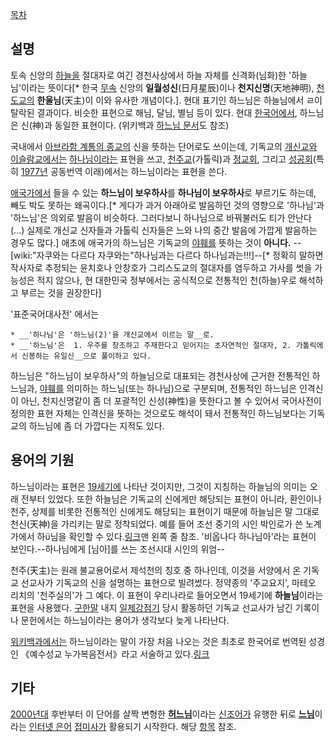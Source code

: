 [[목차]]
== 설명 ==
토속 신앙의 [[하늘]]을 절대자로 여긴 경천사상에서 하늘 자체를 신격화(님화)한 '하늘님'이라는 뜻이다[* 한국 [[무속]] 신앙의 '''일월성신'''(日月星辰)이나 '''천지신명'''(天地神明), [[천도교]]의 '''한울님'''(天主)이 이와 유사한 개념이다.]. 현대 표기인 하느님은 하늘님에서 ㄹ이 탈락된 결과이다. 비슷한 표현으로 해님, 달님, 별님 등이 있다. 현대 [[한국어]]에서, 하느님은 신(神)과 동일한 표현이다. (위키백과 [http://ko.wikipedia.org/wiki/%ED%95%98%EB%8A%90%EB%8B%98 하느님 문서]도 참조)

국내에서 [[아브라함 계통의 종교]]의 신을 뜻하는 단어로도 쓰이는데, 기독교의 [[개신교]]와 [[이슬람교]]에서는 [[하나님]]이라는 표현을 쓰고, [[천주교]](가톨릭)과 [[정교회]], 그리고 [[성공회]](특히 [[1977년]] 공동번역 이래)에서는 하느님이라는 표현을 쓴다.

[[애국가]]에서 들을 수 있는 '''하느님이 보우하사'''를 '''하나님이 보우하사'''로 부르기도 하는데, 빼도 박도 못하는 왜곡이다.[* 게다가 과거 아래아로 발음하던 것의 영향으로 '하나님'과 '하느님'은 의외로 발음이 비슷하다. 그러다보니 하나님으로 바꿔불러도 티가 안난다(...) 실제로 개신교 신자들과 가톨릭 신자들은 느와 나의 중간 발음에 가깝게 발음하는 경우도 많다.] 애초에 애국가의 하느님은 기독교의 [[야훼]]를 뜻하는 것이 '''아니다.''' --[wiki:"자쿠와는 다르다 자쿠와는"하나님과는 다르다 하나님과는!!!]--[* 정확히 말하면 작사자로 추정되는 윤치호나 안창호가 그리스도교의 절대자를 염두하고 가사를 썻을 가능성은 적지 않으나, 현 대한민국 정부에서는 공식적으로 전통적인 천(하늘)우로 해석하고 부르는 것을 권장한다]



'표준국어대사전' 에서는
 * __'하나님'은 '하느님(2)'을 개신교에서 이르는 말__로.
 * __'하느님'은  1. 우주를 창조하고 주재한다고 믿어지는 초자연적인 절대자, 2. 가톨릭에서 신봉하는 유일신__으로 풀이하고 있다.

하느님은 "하느님이 보우하사"의 하늘님으로 대표되는 경천사상에 근거한 전통적인 하느님과, [[야훼]]를 의미하는 하느님(또는 하나님)으로 구분되며, 전통적인 하느님은 인격신이 아닌, 천지신명같이 좀 더 포괄적인 신성(神性)을 뜻한다고 볼 수 있어서 국어사전이 정의한 표현 자체는 인격신을 뜻하는 것으로도 해석이 돼서 전통적인 하느님보다는 기독교의 하느님에 좀 더 가깝다는 지적도 있다.

== 용어의 기원 ==
하느님이라는 표현은 [[19세기]]에 나타난 것이지만, 그것이 지칭하는 하늘님의 의미는 오래 전부터 있었다. 또한 하늘님은 기독교의 신에게만 해당되는 표현이 아니라, 환인이나 천주, 상제를 비롯한 전통적인 신에게도 해당되는 표현이기 때문에 하늘님은 말 그대로 천신(天神)을 가리키는 말로 정착되었다. 예를 들어 조선 중기의 시인 박인로가 쓴 노계가에서 하님을 확인할 수 있다.[http://db.itkc.or.kr/itkcdb/text/mvMainListPopup.jsp?bizName=MV&mc=yes&viewpage=065_254d&seojiid=kc_mm_a270&gunchaid=av003&muntitleid=01&finid=008&xmlnodeid=mv_s_all-kc_mm_a270-av003-01-008 링크]맨 왼쪽 줄 참조. '비옵나다 하나님아'라는 표현이 보인다.--하나님에게 [님아]를 쓰는 조선시대 시인의 위엄--

천주(天主)는 원래 불교용어로서 제석천의 칭호 중 하나인데, 이것을 서양에서 온 기독교 선교사가 기독교의 신을 설명하는 표현으로 빌려썼다. 정약종의 '주교요지', 마테오 리치의 '천주실의'가 그 예다. 이 표현이 우리나라로 들어오면서 19세기에 '''하늘님'''이라는 표현을 사용했다. [[구한말]] 내지 [[일제강점기]] 당시 활동하던 기독교 선교사가 남긴 기록이나 문헌에서는 하느님이라는 용어가 생각보다 늦게 나타난다.

[[위키백과]]에서는 하느님이라는 말이 가장 처음 나오는 것은 최초로 한국어로 번역된 성경인 《예수성교 누가복음전서》라고 서술하고 있다.[http://ko.wikipedia.org/wiki/%ED%95%98%EB%8A%90%EB%8B%98#.EC.A0.84.ED.86.B5.EC.A0.81.EC.9D.B8_.EB.9C.BB 링크]


== 기타 ==
[[2000년대]] 후반부터 이 단어를 살짝 변형한 '''[[허느님]]'''이라는 [[신조어]]가 유행한 뒤로 '''[[느님]]'''이라는 [[인터넷 은어]] [[접미사]]가 활용되기 시작한다. 해당 [[항목]] 참조.
